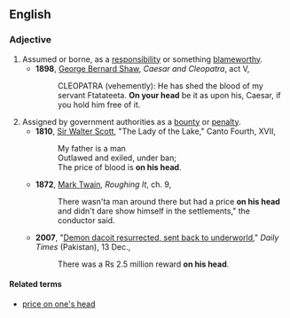 ==English==

===Adjective===
{{en-adj|pos=[[on]] [[one]][['s]] [[head]]|-}}

# Assumed or borne, as a [[responsibility]] or something [[blameworthy]].
#*'''1898''', [[w:George_Bernard_Shaw|George Bernard Shaw]], ''Caesar and Cleopatra'', act V,
#*:CLEOPATRA (vehemently): He has shed the blood of my servant Ftatateeta. '''On your head''' be it as upon his, Caesar, if you hold him free of it.
# Assigned by government authorities as a [[bounty]] or [[penalty]].
#*'''1810''', [[w:Sir_Walter_Scott|Sir Walter Scott]], "The Lady of the Lake," Canto Fourth, XVII,
#*:My father is a man
#*:Outlawed and exiled, under ban;
#*:The price of blood is '''on his head'''.
#*'''1872''', [[w:Mark_Twain|Mark Twain]], ''Roughing It'', ch. 9,
#*:There wasn'ta man around there but had a price '''on his head''' and didn't dare show himself in the settlements," the conductor said.
#*'''2007''', "[http://www.dailytimes.com.pk/default.asp?page=2007%5C12%5C13%5Cstory_13-12-2007_pg12_1 Demon dacoit resurrected, sent back to underworld]," ''Daily Times'' (Pakistan), 13 Dec.,
#*:There was a Rs 2.5 million reward '''on his head'''.

====Related terms====
*[[price on one's head]]